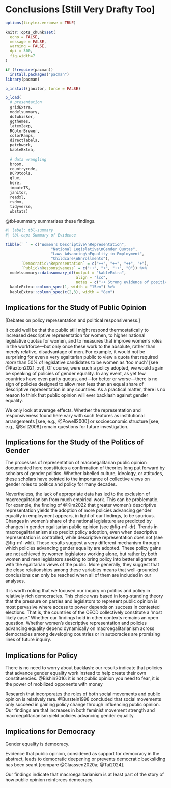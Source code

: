 # Conclusions [Still Very Drafty Too]

```r
options(tinytex.verbose = TRUE)

knitr::opts_chunk$set(
  echo = FALSE,
  message = FALSE,
  warning = FALSE,
  dpi = 300,
  fig.width=7
)

if (!require(pacman))
  install.packages("pacman")
library(pacman)

p_install(janitor, force = FALSE)

p_load(
  # presentation
  gridExtra,
  modelsummary,
  dotwhisker,
  ggthemes,
  latex2exp,
  RColorBrewer,
  colorRamps,
  directlabels,
  patchwork,
  kableExtra,
  
  # data wrangling
  broom,
  countrycode,
  DCPOtools,
  glue,
  here,
  imputeTS,
  janitor,
  readxl,
  rsdmx,
  tidyverse,
  wbstats)
```


@tbl-summary summarizes these findings.

```r
#| label: tbl-summary
#| tbl-cap: Summary of Evidence

tibble(` ` = c("Women's Descriptive\nRepresentation",
                    "National Legislative\nGender Quotas",
                    "Laws Advancing\nEquality in Employment",
                    "Childcare\nEnrollments"),
       `Democratic\nRepresentation` = c("++", "++", "++", "+"),
       `Public\nResponsiveness` = c("++", "+", "++", "0")) %>% 
  modelsummary::datasummary_df(output = "kableExtra",
                               align = "lcc",
                               notes = c("++ Strong evidence of positive relationship; + some evidence of positive relationship;", "0 no evidence of relationship; — some evidence of negative relationship; — — strong", "evidence of negative relationship.")) %>% 
  kableExtra::column_spec(1, width = "15em") %>%
  kableExtra::column_spec(c(2,3), width = "8em")
```

\pagebreak
## Implications for the Study of Public Opinion

[Debates on policy representation and political responsiveness.]

It could well be that the public still might respond thermostatically to increased descriptive representation for women, to higher national legislative quotas for women, and to measures that improve women's roles in the workforce---but only once these work to the absolute, rather than merely relative, disadvantage of men.
For example, it would not be surprising for even a very egalitarian public to view a quota that required _more_ than 50% of legislative candidates to be women as 'too much' [see @Paxton2021, xvi].
Of course, were such a policy adopted, we would again be speaking of policies of gender \emph{in}equality.
In any event, as yet few countries have even parity quotas, and---for better or worse---there is no sign of policies designed to allow men less than an equal share of descriptive representation in any countries.
As a practical matter, there is no reason to think that public opinion will ever backlash against gender equality.

We only look at average effects.
Whether the representation and responsiveness found here vary with such features as institutional arrangements [see, e.g., @Powell2000] or socioeconomic structure [see, e.g., @Solt2008] remain questions for future investigation.


## Implications for the Study of the Politics of Gender

The processes of representation of macroegalitarian public opinion documented here constitutes a confirmation of theories long put forward by scholars of gender politics.
Whether labelled culture, ideology, or attitudes, these scholars have pointed to the importance of collective views on gender roles to politics and policy for many decades.

Nevertheless, the lack of appropriate data has led to the exclusion of macroegalitarianism from much empirical work.
This can be problematic.
For example, the finding of @Kim2022 that greater women's descriptive representation yields the adoption of more policies advancing gender equality in employment appears, in light of our findings, to be spurious.
Changes in women's share of the national legislature are predicted by changes in gender egalitarian public opinion (see @fig-m1-dr).
Trends in macroegalitarianism also predict policy adoption, even when descriptive representation is controlled, while descriptive representation does not (see @fig-m1-wbl).
These results suggest a very different mechanism through which policies advancing gender equality are adopted.
These policy gains are not achieved by women legislators working alone, but rather by both women and men legislators seeking to bring policy into better alignment with the egalitarian views of the public.
More generally, they suggest that the close relationships among these variables means that well-grounded conclusions can only be reached when all of them are included in our analyses.

It is worth noting that we focused our inquiry on politics and policy in relatively rich democracies.
This choice was based in long-standing theory that the pressure on parties and legislators to represent public opinion is most pervasive where access to power depends on success in contested elections.
That is, the countries of the OECD collectively constitute a 'most likely case.'
Whether our findings hold in other contexts remains an open question.
Whether women's descriptive representation and policies advancing equality depend dynamically on macroegalitarianism across democracies among developing countries or in autocracies are promising lines of future inquiry.

## Implications for Policy

There is no need to worry about backlash: our results indicate that policies that advance gender equality work instead to help create their own constituencies.
@Bishin2016: it is not public opinion you need to fear, it is the power of mobilized opponents with money

Research that incorporates the roles of both social movements and public opinion is relatively rare.
@Burstein1998 concluded that social movements only succeed in gaining policy change through influencing public opinion.
Our findings are that increases in both feminist movement strength and macroegalitarianism yield policies advancing gender equality.

## Implications for Democracy

Gender equality is democracy.

Evidence that public opinion, considered as support for democracy in the abstract, leads to democratic deepening or prevents democratic backsliding has been scant [compare @Claassen2020a; @Tai2024].

Our findings indicate that macroegalitarianism is at least part of the story of how public opinion reinforces democracy.

<!-- Combining recognition that gender equality is democracy (e.g., Krook2022 in APSA-CP; @Piscopo2024 (which also cites Archenti and Tula 2017; Palma 2021)) with debates on how public opinion affects democracy (Claassen and DCPO) yields the understanding that public gender egalitarianism is democratic support (see, maybe, Welzel2013) -->
